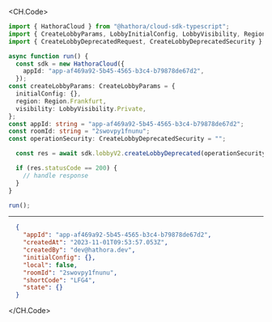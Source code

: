 
<CH.Code>
```typescript CreateLobbyDeprecated.ts
import { HathoraCloud } from "@hathora/cloud-sdk-typescript";
import { CreateLobbyParams, LobbyInitialConfig, LobbyVisibility, Region } from "@hathora/cloud-sdk-typescript/dist/models/components";
import { CreateLobbyDeprecatedRequest, CreateLobbyDeprecatedSecurity } from "@hathora/cloud-sdk-typescript/dist/models/operations";

async function run() {
  const sdk = new HathoraCloud({
    appId: "app-af469a92-5b45-4565-b3c4-b79878de67d2",
  });
const createLobbyParams: CreateLobbyParams = {
  initialConfig: {},
  region: Region.Frankfurt,
  visibility: LobbyVisibility.Private,
};
const appId: string = "app-af469a92-5b45-4565-b3c4-b79878de67d2";
const roomId: string = "2swovpy1fnunu";
const operationSecurity: CreateLobbyDeprecatedSecurity = "";

  const res = await sdk.lobbyV2.createLobbyDeprecated(operationSecurity, createLobbyParams, appId, roomId);

  if (res.statusCode == 200) {
    // handle response
  }
}

run();
```
---

```json Example Response
  {
    "appId": "app-af469a92-5b45-4565-b3c4-b79878de67d2",
    "createdAt": "2023-11-01T09:53:57.053Z",
    "createdBy": "dev@hathora.dev",
    "initialConfig": {},
    "local": false,
    "roomId": "2swovpy1fnunu",
    "shortCode": "LFG4",
    "state": {}
  }
```
</CH.Code>
